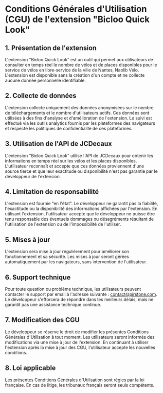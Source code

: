 
# Conditions Générales d'Utilisation (CGU) de l'extension "Bicloo Quick Look"

## 1. Présentation de l'extension

L'extension "Bicloo Quick Look" est un outil qui permet aux utilisateurs de consulter en temps réel le nombre de vélos et de places disponibles pour le service de vélos en libre-service de la ville de Nantes, Naolib Vélo. L'extension est disponible sans la création d'un compte et ne collecte aucune donnée personnelle identifiable.

## 2. Collecte de données

L'extension collecte uniquement des données anonymisées sur le nombre de téléchargements et le nombre d'utilisateurs actifs. Ces données sont utilisées à des fins d'analyse et d'amélioration de l'extension. Le suivi est effectué via les outils analytics fournis par les plateformes des navigateurs et respecte les politiques de confidentialité de ces plateformes.

## 3. Utilisation de l'API de JCDecaux

L'extension "Bicloo Quick Look" utilise l'API de JCDecaux pour obtenir les informations en temps réel sur les vélos et les places disponibles. L'utilisateur reconnaît et accepte que ces données proviennent d'une source tierce et que leur exactitude ou disponibilité n'est pas garantie par le développeur de l'extension.

## 4. Limitation de responsabilité

L'extension est fournie "en l'état". Le développeur ne garantit pas la fiabilité, l'exactitude ou la disponibilité des informations affichées par l'extension. En utilisant l'extension, l'utilisateur accepte que le développeur ne puisse être tenu responsable des éventuels dommages ou désagréments résultant de l'utilisation de l'extension ou de l'impossibilité de l'utiliser.

## 5. Mises à jour

L'extension sera mise à jour régulièrement pour améliorer son fonctionnement et sa sécurité. Les mises à jour seront gérées automatiquement par les navigateurs, sans intervention de l'utilisateur.

## 6. Support technique

Pour toute question ou problème technique, les utilisateurs peuvent contacter le support par email à l'adresse suivante : contact@pirstone.com. Le développeur s'efforcera de répondre dans les meilleurs délais, mais ne garantit pas une assistance technique continue.

## 7. Modification des CGU

Le développeur se réserve le droit de modifier les présentes Conditions Générales d'Utilisation à tout moment. Les utilisateurs seront informés des modifications via une mise à jour de l'extension. En continuant à utiliser l'extension après la mise à jour des CGU, l'utilisateur accepte les nouvelles conditions.

## 8. Loi applicable

Les présentes Conditions Générales d'Utilisation sont régies par la loi française. En cas de litige, les tribunaux français seront seuls compétents.
